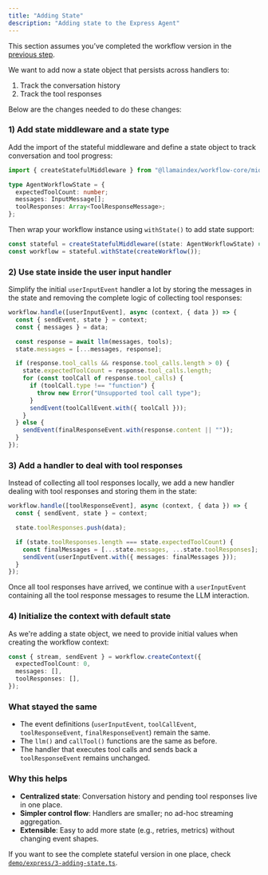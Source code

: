 ```yaml
---
title: "Adding State"
description: "Adding state to the Express Agent"
---
```


This section assumes you’ve completed the workflow version in the [previous step](./2_agent_loop.mdx).

We want to add now a state object that persists across handlers to:

1. Track the conversation history
2. Track the tool responses

Below are the changes needed to do these changes:

### 1) Add state middleware and a state type

Add the import of the stateful middleware and define a state object to track conversation and tool progress:

```typescript
import { createStatefulMiddleware } from "@llamaindex/workflow-core/middleware/state";

type AgentWorkflowState = {
  expectedToolCount: number;
  messages: InputMessage[];
  toolResponses: Array<ToolResponseMessage>;
};
```

Then wrap your workflow instance using `withState()` to add state support:

```typescript
const stateful = createStatefulMiddleware((state: AgentWorkflowState) => state);
const workflow = stateful.withState(createWorkflow());
```

### 2) Use state inside the user input handler

Simplify the initial `userInputEvent` handler a lot by storing the messages in the state and removing the complete logic of collecting tool responses:

```typescript
workflow.handle([userInputEvent], async (context, { data }) => {
  const { sendEvent, state } = context;
  const { messages } = data;

  const response = await llm(messages, tools);
  state.messages = [...messages, response];

  if (response.tool_calls && response.tool_calls.length > 0) {
    state.expectedToolCount = response.tool_calls.length;
    for (const toolCall of response.tool_calls) {
      if (toolCall.type !== "function") {
        throw new Error("Unsupported tool call type");
      }
      sendEvent(toolCallEvent.with({ toolCall }));
    }
  } else {
    sendEvent(finalResponseEvent.with(response.content || ""));
  }
});
```

### 3) Add a handler to deal with tool responses

Instead of collecting all tool responses locally, we add a new handler dealing with tool responses and storing them in the state:

```typescript
workflow.handle([toolResponseEvent], async (context, { data }) => {
  const { sendEvent, state } = context;

  state.toolResponses.push(data);

  if (state.toolResponses.length === state.expectedToolCount) {
    const finalMessages = [...state.messages, ...state.toolResponses];
    sendEvent(userInputEvent.with({ messages: finalMessages }));
  }
});
```

Once all tool responses have arrived, we continue with a `userInputEvent` containing all the tool response messages to resume the LLM interaction.

### 4) Initialize the context with default state

As we're adding a state object, we need to provide initial values when creating the workflow context:

```typescript
const { stream, sendEvent } = workflow.createContext({
  expectedToolCount: 0,
  messages: [],
  toolResponses: [],
});
```

### What stayed the same

- The event definitions (`userInputEvent`, `toolCallEvent`, `toolResponseEvent`, `finalResponseEvent`) remain the same.
- The `llm()` and `callTool()` functions are the same as before.
- The handler that executes tool calls and sends back a `toolResponseEvent` remains unchanged.

### Why this helps

- **Centralized state**: Conversation history and pending tool responses live in one place.
- **Simpler control flow**: Handlers are smaller; no ad-hoc streaming aggregation.
- **Extensible**: Easy to add more state (e.g., retries, metrics) without changing event shapes.

If you want to see the complete stateful version in one place, check [`demo/express/3-adding-state.ts`](https://github.com/run-llama/workflows-ts/blob/main/demo/express/3-adding-state.ts).
